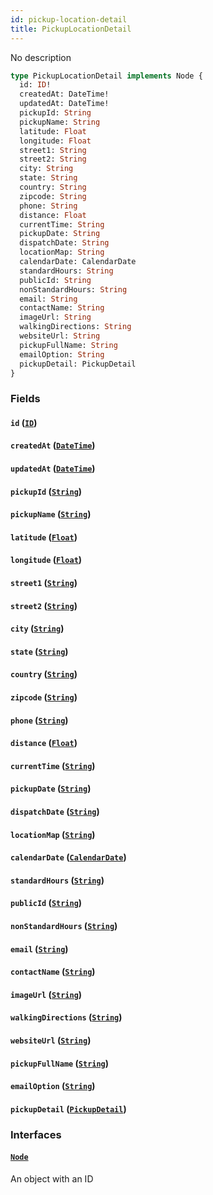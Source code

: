 ```yaml
---
id: pickup-location-detail
title: PickupLocationDetail
---
```


No description

```graphql
type PickupLocationDetail implements Node {
  id: ID!
  createdAt: DateTime!
  updatedAt: DateTime!
  pickupId: String
  pickupName: String
  latitude: Float
  longitude: Float
  street1: String
  street2: String
  city: String
  state: String
  country: String
  zipcode: String
  phone: String
  distance: Float
  currentTime: String
  pickupDate: String
  dispatchDate: String
  locationMap: String
  calendarDate: CalendarDate
  standardHours: String
  publicId: String
  nonStandardHours: String
  email: String
  contactName: String
  imageUrl: String
  walkingDirections: String
  websiteUrl: String
  pickupFullName: String
  emailOption: String
  pickupDetail: PickupDetail
}
```

### Fields

#### `id` ([`ID`](../rate-manager-service/scalars/id))

#### `createdAt` ([`DateTime`](../rate-manager-service/scalars/date-time))

#### `updatedAt` ([`DateTime`](../rate-manager-service/scalars/date-time))

#### `pickupId` ([`String`](../rate-manager-service/scalars/string))

#### `pickupName` ([`String`](../rate-manager-service/scalars/string))

#### `latitude` ([`Float`](../rate-manager-service/scalars/float))

#### `longitude` ([`Float`](../rate-manager-service/scalars/float))

#### `street1` ([`String`](../rate-manager-service/scalars/string))

#### `street2` ([`String`](../rate-manager-service/scalars/string))

#### `city` ([`String`](../rate-manager-service/scalars/string))

#### `state` ([`String`](../rate-manager-service/scalars/string))

#### `country` ([`String`](../rate-manager-service/scalars/string))

#### `zipcode` ([`String`](../rate-manager-service/scalars/string))

#### `phone` ([`String`](../rate-manager-service/scalars/string))

#### `distance` ([`Float`](../rate-manager-service/scalars/float))

#### `currentTime` ([`String`](../rate-manager-service/scalars/string))

#### `pickupDate` ([`String`](../rate-manager-service/scalars/string))

#### `dispatchDate` ([`String`](../rate-manager-service/scalars/string))

#### `locationMap` ([`String`](../rate-manager-service/scalars/string))

#### `calendarDate` ([`CalendarDate`](../rate-manager-service/objects/calendar-date))

#### `standardHours` ([`String`](../rate-manager-service/scalars/string))

#### `publicId` ([`String`](../rate-manager-service/scalars/string))

#### `nonStandardHours` ([`String`](../rate-manager-service/scalars/string))

#### `email` ([`String`](../rate-manager-service/scalars/string))

#### `contactName` ([`String`](../rate-manager-service/scalars/string))

#### `imageUrl` ([`String`](../rate-manager-service/scalars/string))

#### `walkingDirections` ([`String`](../rate-manager-service/scalars/string))

#### `websiteUrl` ([`String`](../rate-manager-service/scalars/string))

#### `pickupFullName` ([`String`](../rate-manager-service/scalars/string))

#### `emailOption` ([`String`](../rate-manager-service/scalars/string))

#### `pickupDetail` ([`PickupDetail`](../rate-manager-service/objects/pickup-detail))

### Interfaces

#### [`Node`](../rate-manager-service/interfaces/node)

An object with an ID
